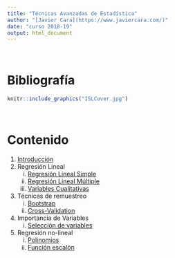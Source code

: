 ```yaml
---
title: "Técnicas Avanzadas de Estadística"
author: "[Javier Cara](https://www.javiercara.com/)"
date: "curso 2018-19"
output: html_document
---
```


<br>

# Bibliografía

```r
knitr::include_graphics("ISLCover.jpg")
```

<br>

# Contenido

1. [Introducción](01_Introduccion.html)
2. Regresión Lineal
    i. [Regresión Lineal Simple](02_Regresion_Lineal_Simple.html)
    iii. [Regresión Lineal Múltiple](02_Regresion_Lineal_Multiple.html)
    iv. [Variables Cualitativas](02_Variables_Cualitativas.html)
3. Técnicas de remuestreo
    i. [Bootstrap](03_Bootstrap.html)
    ii. [Cross-Validation](03_Cross_Validation.html)
4. Importancia de Variables
    i. [Selección de variables](04_Seleccion_Variables.html)
5. Regresión no-lineal
    i. [Polinomios](05_Regresion_noLineal_polinomios.html)
    ii. [Función escalón](05_Regresion_noLineal_escalon.html)
